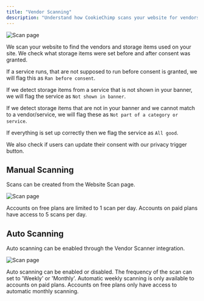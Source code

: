 ```yaml
---
title: "Vendor Scanning"
description: "Understand how CookieChimp scans your website for vendors."
---
```


<img src="/images/scan/scan.png" alt="Scan page" />

We scan your website to find the vendors and storage items used on your site.
We check what storage items were set before and after consent was granted.

If a service runs, that are not supposed to run before consent is granted, we will flag this as `Ran before consent`.

If we detect storage items from a service that is not shown in your banner, we will flag the service as `Not shown in banner`.

If we detect storage items that are not in your banner and we cannot match to a vendor/service, we will flag these as `Not part of a category or service`.

If everything is set up correctly then we flag the service as `All good`.

We also check if users can update their consent with our privacy trigger button.

## Manual Scanning

Scans can be created from the Website Scan page.

<img src="/images/scan/scans.png" alt="Scan page" />

Accounts on free plans are limited to 1 scan per day.
Accounts on paid plans have access to 5 scans per day.

## Auto Scanning

Auto scanning can be enabled through the Vendor Scanner integration.

<img src="/images/scan/vendor-scanner.png" alt="Scan page" />

Auto scanning can be enabled or disabled. The frequency of the scan can set to 'Weekly' or 'Monthly'.
Automatic weekly scanning is only available to accounts on paid plans.
Accounts on free plans only have access to automatic monthly scanning.
